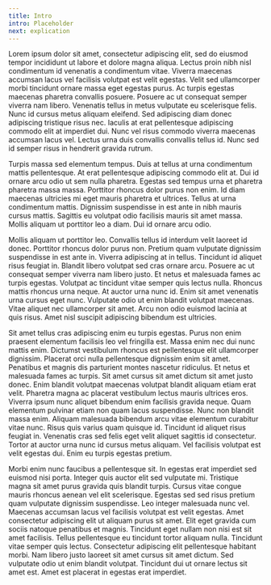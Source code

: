```yaml
---
title: Intro
intro: Placeholder
next: explication
---
```


Lorem ipsum dolor sit amet, consectetur adipiscing elit, sed do eiusmod tempor incididunt ut labore et dolore magna aliqua. Lectus proin nibh nisl condimentum id venenatis a condimentum vitae. Viverra maecenas accumsan lacus vel facilisis volutpat est velit egestas. Velit sed ullamcorper morbi tincidunt ornare massa eget egestas purus. Ac turpis egestas maecenas pharetra convallis posuere. Posuere ac ut consequat semper viverra nam libero. Venenatis tellus in metus vulputate eu scelerisque felis. Nunc id cursus metus aliquam eleifend. Sed adipiscing diam donec adipiscing tristique risus nec. Iaculis at erat pellentesque adipiscing commodo elit at imperdiet dui. Nunc vel risus commodo viverra maecenas accumsan lacus vel. Lectus urna duis convallis convallis tellus id. Nunc sed id semper risus in hendrerit gravida rutrum.

Turpis massa sed elementum tempus. Duis at tellus at urna condimentum mattis pellentesque. At erat pellentesque adipiscing commodo elit at. Dui id ornare arcu odio ut sem nulla pharetra. Egestas sed tempus urna et pharetra pharetra massa massa. Porttitor rhoncus dolor purus non enim. Id diam maecenas ultricies mi eget mauris pharetra et ultrices. Tellus at urna condimentum mattis. Dignissim suspendisse in est ante in nibh mauris cursus mattis. Sagittis eu volutpat odio facilisis mauris sit amet massa. Mollis aliquam ut porttitor leo a diam. Dui id ornare arcu odio.

Mollis aliquam ut porttitor leo. Convallis tellus id interdum velit laoreet id donec. Porttitor rhoncus dolor purus non. Pretium quam vulputate dignissim suspendisse in est ante in. Viverra adipiscing at in tellus. Tincidunt id aliquet risus feugiat in. Blandit libero volutpat sed cras ornare arcu. Posuere ac ut consequat semper viverra nam libero justo. Et netus et malesuada fames ac turpis egestas. Volutpat ac tincidunt vitae semper quis lectus nulla. Rhoncus mattis rhoncus urna neque. At auctor urna nunc id. Enim sit amet venenatis urna cursus eget nunc. Vulputate odio ut enim blandit volutpat maecenas. Vitae aliquet nec ullamcorper sit amet. Arcu non odio euismod lacinia at quis risus. Amet nisl suscipit adipiscing bibendum est ultricies.

Sit amet tellus cras adipiscing enim eu turpis egestas. Purus non enim praesent elementum facilisis leo vel fringilla est. Massa enim nec dui nunc mattis enim. Dictumst vestibulum rhoncus est pellentesque elit ullamcorper dignissim. Placerat orci nulla pellentesque dignissim enim sit amet. Penatibus et magnis dis parturient montes nascetur ridiculus. Et netus et malesuada fames ac turpis. Sit amet cursus sit amet dictum sit amet justo donec. Enim blandit volutpat maecenas volutpat blandit aliquam etiam erat velit. Pharetra magna ac placerat vestibulum lectus mauris ultrices eros. Viverra ipsum nunc aliquet bibendum enim facilisis gravida neque. Quam elementum pulvinar etiam non quam lacus suspendisse. Nunc non blandit massa enim. Aliquam malesuada bibendum arcu vitae elementum curabitur vitae nunc. Risus quis varius quam quisque id. Tincidunt id aliquet risus feugiat in. Venenatis cras sed felis eget velit aliquet sagittis id consectetur. Tortor at auctor urna nunc id cursus metus aliquam. Vel facilisis volutpat est velit egestas dui. Enim eu turpis egestas pretium.

Morbi enim nunc faucibus a pellentesque sit. In egestas erat imperdiet sed euismod nisi porta. Integer quis auctor elit sed vulputate mi. Tristique magna sit amet purus gravida quis blandit turpis. Cursus vitae congue mauris rhoncus aenean vel elit scelerisque. Egestas sed sed risus pretium quam vulputate dignissim suspendisse. Leo integer malesuada nunc vel. Maecenas accumsan lacus vel facilisis volutpat est velit egestas. Amet consectetur adipiscing elit ut aliquam purus sit amet. Elit eget gravida cum sociis natoque penatibus et magnis. Tincidunt eget nullam non nisi est sit amet facilisis. Tellus pellentesque eu tincidunt tortor aliquam nulla. Tincidunt vitae semper quis lectus. Consectetur adipiscing elit pellentesque habitant morbi. Nam libero justo laoreet sit amet cursus sit amet dictum. Sed vulputate odio ut enim blandit volutpat. Tincidunt dui ut ornare lectus sit amet est. Amet est placerat in egestas erat imperdiet.
